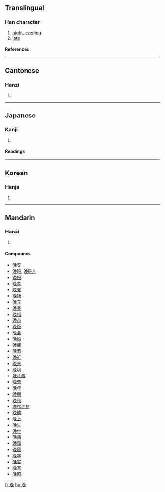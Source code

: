 {{zh-forms|{{zh-lookup|晚}}|{{zh-lookup|晩}}}}
{{see|晩}}

==Translingual==
===Han character===
{{Han char|rn=72|rad=日|as=07|sn=11|four=6701<sub>6</sub>|canj=日弓日山 (ANAU)}}
# [[night]], [[evening]]
# [[late]]
====References====
{{Han ref|kx=0495.340|dkj=13940|dj=0861.210|hdz=21514.040|uh=665A|ud=26202|bh=B1DF|bd=45535}}

----
==Cantonese==
===Hanzi===
{{yue-hanzi|jyut=|y=maan5}}
# {{defn|Cantonese}}

----
==Japanese==
===Kanji===
{{ja-kanji|grade=|rs=日07}}
# {{defn|Japanese}} 
====Readings====
{{ja-readings|on=[[ばん]] (ban)|kun=[[くれ]] (kure), [[おそい]] (osoi)}}

----
==Korean==
===Hanja===
{{ko-hanja|hangeul=만|eumhun=|rv=man|mr=man|y=man}}
# {{defn|Korean}}

----
==Mandarin==
===Hanzi===
{{cmn-hanzi|pin=[[wǎn]] (wan3)|wg=wan<sup>3</sup>}}
# {{defn|Mandarin}}

====Compounds====
*[[晚安]]
*[[晚班]], [[晚班儿]]
*[[晚报]]
*[[晚辈]]
*[[晚餐]]
*[[晚场]]
*[[晚车]]
*[[晚春]]
*[[晚稻]]
*[[晚点]]
*[[晚饭]]
*[[晚会]]
*[[晚婚]]
*[[晚间]]
*[[晚节]]
*[[晚近]]
*[[晚景]]
*[[晚境]]
*[[晚礼服]]
*[[晚恋]]
*[[晚年]]
*[[晚期]]
*[[晚秋]]
*[[晚秋作物]]
*[[晚晌]]
*[[晚上]]
*[[晚生]]
*[[晚世]]
*[[晚熟]]
*[[晚霜]]
*[[晚霞]]
*[[晚学]]
*[[晚宴]]
*[[晚育]]
*[[晚照]]

[[fr:晚]]
[[hu:晚]]